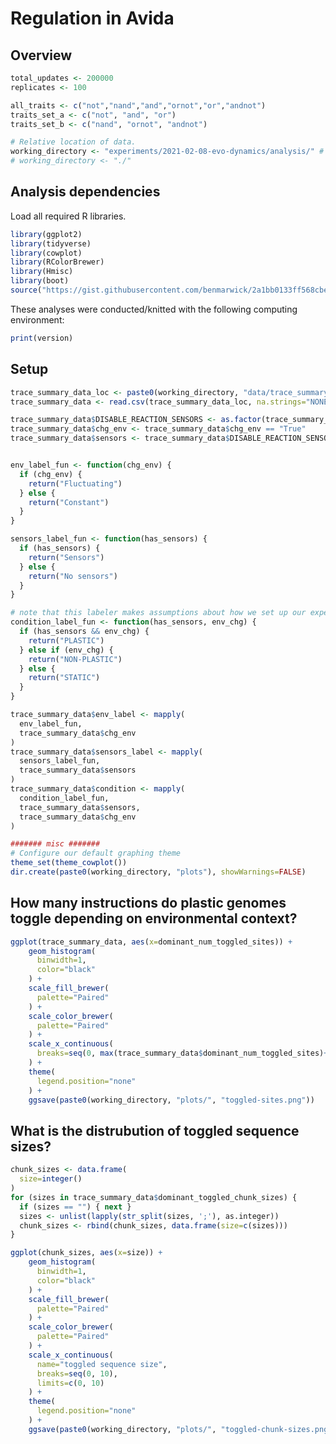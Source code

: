 # Regulation in Avida

## Overview

```r
total_updates <- 200000
replicates <- 100

all_traits <- c("not","nand","and","ornot","or","andnot")
traits_set_a <- c("not", "and", "or")
traits_set_b <- c("nand", "ornot", "andnot")

# Relative location of data.
working_directory <- "experiments/2021-02-08-evo-dynamics/analysis/" # << For bookdown
# working_directory <- "./"                                              # << For local analysis
```

## Analysis dependencies

Load all required R libraries.

```r
library(ggplot2)
library(tidyverse)
library(cowplot)
library(RColorBrewer)
library(Hmisc)
library(boot)
source("https://gist.githubusercontent.com/benmarwick/2a1bb0133ff568cbe28d/raw/fb53bd97121f7f9ce947837ef1a4c65a73bffb3f/geom_flat_violin.R")
```

These analyses were conducted/knitted with the following computing environment:

```r
print(version)
```

## Setup

```r
trace_summary_data_loc <- paste0(working_directory, "data/trace_summary.csv")
trace_summary_data <- read.csv(trace_summary_data_loc, na.strings="NONE")

trace_summary_data$DISABLE_REACTION_SENSORS <- as.factor(trace_summary_data$DISABLE_REACTION_SENSORS)
trace_summary_data$chg_env <- trace_summary_data$chg_env == "True"
trace_summary_data$sensors <- trace_summary_data$DISABLE_REACTION_SENSORS == "0"


env_label_fun <- function(chg_env) {
  if (chg_env) {
    return("Fluctuating")
  } else {
    return("Constant")
  }
}

sensors_label_fun <- function(has_sensors) {
  if (has_sensors) {
    return("Sensors")
  } else {
    return("No sensors")
  }
}

# note that this labeler makes assumptions about how we set up our experiment
condition_label_fun <- function(has_sensors, env_chg) {
  if (has_sensors && env_chg) {
    return("PLASTIC")
  } else if (env_chg) {
    return("NON-PLASTIC")
  } else {
    return("STATIC")
  }
}

trace_summary_data$env_label <- mapply(
  env_label_fun,
  trace_summary_data$chg_env
)
trace_summary_data$sensors_label <- mapply(
  sensors_label_fun,
  trace_summary_data$sensors
)
trace_summary_data$condition <- mapply(
  condition_label_fun,
  trace_summary_data$sensors,
  trace_summary_data$chg_env
)

####### misc #######
# Configure our default graphing theme
theme_set(theme_cowplot())
dir.create(paste0(working_directory, "plots"), showWarnings=FALSE)
```

## How many instructions do plastic genomes toggle depending on environmental context?

```r
ggplot(trace_summary_data, aes(x=dominant_num_toggled_sites)) +
    geom_histogram(
      binwidth=1,
      color="black"
    ) +
    scale_fill_brewer(
      palette="Paired"
    ) +
    scale_color_brewer(
      palette="Paired"
    ) +
    scale_x_continuous(
      breaks=seq(0, max(trace_summary_data$dominant_num_toggled_sites)+1)
    ) +
    theme(
      legend.position="none"
    ) +
    ggsave(paste0(working_directory, "plots/", "toggled-sites.png"))
```

## What is the distrubution of toggled sequence sizes?

```r
chunk_sizes <- data.frame(
  size=integer()
)
for (sizes in trace_summary_data$dominant_toggled_chunk_sizes) {
  if (sizes == "") { next }
  sizes <- unlist(lapply(str_split(sizes, ';'), as.integer))
  chunk_sizes <- rbind(chunk_sizes, data.frame(size=c(sizes)))
}

ggplot(chunk_sizes, aes(x=size)) +
    geom_histogram(
      binwidth=1,
      color="black"
    ) +
    scale_fill_brewer(
      palette="Paired"
    ) +
    scale_color_brewer(
      palette="Paired"
    ) +
    scale_x_continuous(
      name="toggled sequence size",
      breaks=seq(0, 10),
      limits=c(0, 10)
    ) +
    theme(
      legend.position="none"
    ) +
    ggsave(paste0(working_directory, "plots/", "toggled-chunk-sizes.png"))
```
